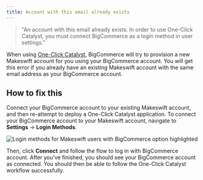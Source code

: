 ```yaml
---
title: Account with this email already exists
---
```


> "An account with this email already exists. In order to use One-Click Catalyst, you must connect BigCommerce as a login method in user settings."

When using [One-Click Catalyst](https://www.catalyst.dev/docs/workflows/one-click-catalyst), BigCommerce will try to provision a new Makeswift account for you using your BigCommerce account. You will get this error if you already have an existing Makeswift account with the same email address as your BigCommerce account.

## How to fix this

Connect your BigCommerce account to your existing Makeswift account, and then re-attempt to deploy a One-Click Catalyst application. To connect your BigCommerce account to your Makeswift account, navigate to **Settings** -> **Login Methods**.

<Frame>
  <img
    src="/images/product/user-settings/login-methods/add-big-commerce.jpeg"
    alt="Login methods for Makeswift users with BigCommerce option highlighted"
  />
</Frame>

Then, click **Connect** and follow the flow to log in with BigCommerce account. After you've finished, you should see your BigCommerce account as connected. You should then be able to follow the One-Click Catalyst workflow successfully.

